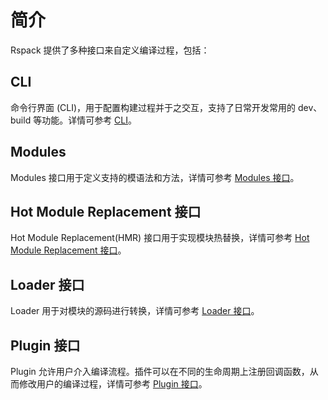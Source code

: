 # 简介

Rspack 提供了多种接口来自定义编译过程，包括：

## CLI

命令行界面 (CLI)，用于配置构建过程并于之交互，支持了日常开发常用的 dev、build 等功能。详情可参考 [CLI](/api/cli)。

## Modules

Modules 接口用于定义支持的模语法和方法，详情可参考 [Modules 接口](/api/modules)。

## Hot Module Replacement 接口

Hot Module Replacement(HMR) 接口用于实现模块热替换，详情可参考 [Hot Module Replacement 接口](/api/hmr)。

## Loader 接口

Loader 用于对模块的源码进行转换，详情可参考 [Loader 接口](/api/loader-api)。

## Plugin 接口

Plugin 允许用户介入编译流程。插件可以在不同的生命周期上注册回调函数，从而修改用户的编译过程，详情可参考 [Plugin 接口](/api/plugin-api)。
